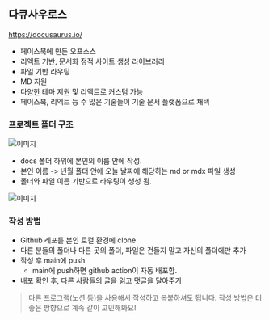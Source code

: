 ## 다큐사우로스

https://docusaurus.io/

- 페이스북에 만든 오프소스
- 리액트 기반, 문서화 정적 사이트 생성 라이브러리
- 파일 기반 라우팅
- MD 지원
- 다양한 테마 지원 및 리엑트로 커스텀 가능
- 페이스북, 리엑트 등 수 많은 기술들이 기술 문서 플랫폼으로 채택

### 프로젝트 폴더 구조

![이미지](2025-02-24-11-40-13.png)

- docs 폴더 하위에 본인의 이름 안에 작성.
- 본인 이름 -> 년월 폴더 안에 오늘 날짜에 해당하는 md or mdx 파일 생성
- 폴더와 파일 이름 기반으로 라우팅이 생성 됨.

![이미지](2025-02-24-13-06-16.png)

### 작성 방법

- Github 레포를 본인 로컬 환경에 clone
- 다른 분들의 폴더나 다른 곳의 폴더, 파일은 건들지 말고 자신의 폴더에만 추가
- 작성 후 main에 push
  - main에 push하면 github action이 자동 배포함.
- 배포 확인 후, 다른 사람들의 글을 읽고 댓글을 달아주기

>다른 프로그램(노션 등)을 사용해서 작성하고 복붙하셔도 됩니다. 작성 방법은 더 좋은 방향으로 계속 같이 고민해봐요!
